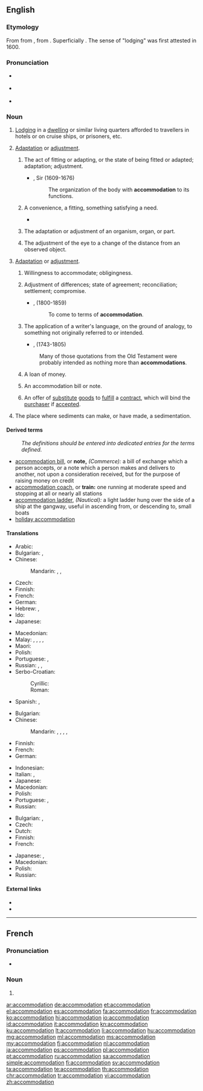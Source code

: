 ==English==
{{wikipedia|dab=accommodation}}
{{Webster 1913}}

===Etymology===
From {{etyl|fr|en}} {{term|accommodation|lang=fr}} from {{etyl|la|en}} {{term/t|la|accommodātiō||adjustment, accommodation, compliance}}, from {{term/t|la|accommodō||adapt, put in order}}. Superficially {{suffix|accommodate|tion}}. The sense of "lodging" was first attested in 1600.

===Pronunciation===
* {{a|UK}} {{IPA|/ə.ˌkɒm.ə.ˈdeɪ.ʃən/}}
* {{a|US}} {{IPA|/ə.ˌkɑm.ə.ˈdeɪ.ʃən/}}
* {{rhymes|eɪʃən}}

===Noun===
{{en-noun|~}}

# {{senseid|en|lodging}} {{label|en|chiefly|British|usually|a mass noun}} [[lodging|Lodging]] in a [[dwelling]] or similar living quarters afforded to travellers in hotels or on cruise ships, or prisoners, etc.
# {{label|en|physical}} [[adaptation|Adaptation]] or [[adjustment]].
## {{label|en|countable|uncountable|followed by ''to''}} The act of fitting or adapting, or the state of being fitted or adapted; adaptation; adjustment.
##* {{rfdate}}, Sir {{w|Matthew Hale (jurist)|Matthew Hale}} (1609-1676)
##*: The organization of the body with '''accommodation''' to its functions.
## {{label|en|countable|uncountable}} A convenience, a fitting, something satisfying a need.
##*{{quote-book|year=1898|author={{w|Winston Churchill (novelist)|Winston Churchill}}
|title={{w|The Celebrity}}|chapter=10
|passage=Mr. Cooke had had a sloop yacht built at Far Harbor, the completion of which had been delayed, and which was but just delivered. […] The Maria had a cabin, which was finished in hard wood and yellow plush, and '''accommodations''' for keeping things cold.}}
## {{label|en|countable|physiology|biology}} The adaptation or adjustment of an organism, organ, or part.
## {{label|en|countable|medical}} The adjustment of the eye to a change of the distance from an observed object.
# {{label|en|personal}} [[adaptation|Adaptation]] or [[adjustment]].
## {{label|en|countable|uncountable}} Willingness to accommodate; obligingness.
## {{label|en|countable|uncountable}} Adjustment of differences; state of agreement; reconciliation; settlement; compromise.
##* {{rfdate}}, {{w|Thomas Babington Macaulay, 1st Baron Macaulay|Thomas Macaulay}} (1800-1859)
##*: To come to terms of '''accommodation'''.
## {{label|en|countable}} The application of a writer's language, on the ground of analogy, to something not originally referred to or intended.
##* {{rfdate}}, {{w|William Paley}} (1743-1805)
##: Many of those quotations from the Old Testament were probably intended as nothing more than '''accommodations'''.
## {{label|en|countable|commerce}} A loan of money.
## {{label|en|countable|commerce}} An accommodation bill or note.
## {{label|en|countable|legal}} An offer of [[substitute]] [[goods]] to [[fulfill]] a [[contract]], which will bind the [[purchaser]] if [[accepted]].
# {{label|en|countable|geology}} The place where sediments can make, or have made, a sedimentation.

====Derived terms====
: ''The definitions should be entered into dedicated entries for the terms defined.''
* [[accommodation bill]], or '''note,''' ''(Commerce):'' a bill of exchange which a person accepts, or a note which a person makes and delivers to another, not upon a consideration received, but for the purpose of raising money on credit
* [[accommodation coach]], or '''train:''' one running at moderate speed and stopping at all or nearly all stations
* [[accommodation ladder]], ''(Nautical):'' a light ladder hung over the side of a ship at the gangway, useful in ascending from, or descending to, small boats
* [[holiday accommodation]]

====Translations====
{{trans-top|lodging}}
* Arabic: {{t|ar|الإقامة|tr=al-eekama|sc=Arab}}
* Bulgarian: {{t+|bg|квартира}}, {{t+|bg|жилище}}
* Chinese:
*: Mandarin: {{t|cmn|住處|sc=Hani}}, {{t+|cmn|住处|tr=zhùchù|sc=Hani}}, {{t+|cmn|膳宿|tr=shànsù|sc=Hani}}
* Czech: {{t|cs|ubytování|n}}
* Finnish: {{t|fi|majoitus}}
* French: {{t+|fr|hébergement}}
* German: {{t+|de|Unterkunft|f}}
* Hebrew: {{t|he|לִינָה|f|tr=liná|sc=Hebr}}, {{t+|he|מְגוּרִים|m-p|tr=megurím}}
* Ido: {{t+|io|lojeyo}}
* Japanese: {{t+|ja|宿泊|tr=しゅくはく, shukuhaku}}
{{trans-mid}}
* Macedonian: {{t|mk|сместување|n|tr=smestúvanje}}
* Malay: {{t|ms|penginapan}}, {{t|ms|pemalaman}}, {{t|ms|permalaman}}, {{t|ms|lojing}}, {{t|ms|akomodasi}}
* Maori: {{t|mi|wharenoho}}
* Polish: {{t|pl|zakwaterowanie|n}}
* Portuguese: {{t+|pt|alojamento|m}}, {{t+|pt|hospedagem|f}}
* Russian: {{t+|ru|жильё|n|tr=žil'jó}}, {{qualifier|military}} {{t+|ru|расквартирование|n|tr=raskvartirovánije}}, {{t+|ru|жилище|n|tr=žilíšče}}
* Serbo-Croatian:
*: Cyrillic: {{t|sh|смјештај|m}}
*: Roman: {{t+|sh|smještaj|m}}
* Spanish: {{t+|es|alojamiento|m}}, {{t+|es|hospedaje|m}}
{{trans-bottom}}

{{trans-top|state of being fitted and adapted}}
* Bulgarian: {{t+|bg|приспособяване}}
* Chinese:
*: Mandarin: {{t|cmn|適應|sc=Hani}}, {{t+|cmn|适应|tr=shìyìng|sc=Hani}}, {{t+|cmn|調節|sc=Hani}}, {{t+|cmn|调节|tr=tiáojié|sc=Hani}}, {{t+|cmn|和解|tr=héjiě|sc=Hani}}
* Finnish: {{t|fi|soveltuminen}}
* French: {{t+|fr|accommodation}}
* German: {{t+|de|Anpassung}}
{{trans-mid}}
* Indonesian: {{t+|id|akomodasi}}
* Italian: {{t|it|sistemazione}}, {{t+|it|alloggio}}
* Japanese: {{t+|ja|設備|tr=setsubi}}
* Macedonian: {{t|mk|прилагодување|n|tr=prilagodúvanje}}
* Polish: {{t+|pl|przystosowanie|n}}
* Portuguese: {{t|pt|acomodamento|m}}, {{t+|pt|acomodação|f}}
* Russian: {{t+|ru|согласование|n|tr=soglasovánije}}
{{trans-bottom}}

{{trans-top|adjustment of the eye}}
* Bulgarian: {{t+|bg|приспособяване}}, {{t+|bg|привикване}}
* Czech: {{t+|cs|akomodace|f}}
* Dutch: {{t+|nl|accommodatie|f}}
* Finnish: {{t|fi|sopeutuminen}}
* French: {{t+|fr|accommodation}}
{{trans-mid}}
* Japanese: {{t+|ja|調節|tr=chōsetsu}}, {{t+|ja|調整|tr=chōsei}}
* Macedonian: {{t|mk|привикнување|n|tr=priviknúvanje}}
* Polish: {{t+|pl|akomodacja|f}}
* Russian: {{t+|ru|аккомодация|f|tr=akkomodácija}}
{{trans-bottom}}

====External links====
* {{R:Webster 1913}}
* {{R:OneLook}}

----

==French==

===Pronunciation===
* {{audio|Fr-accommodation.ogg|audio|lang=fr}}

===Noun===
{{fr-noun|f}}

# {{l/en|accommodation}}

[[ar:accommodation]]
[[de:accommodation]]
[[et:accommodation]]
[[el:accommodation]]
[[es:accommodation]]
[[fa:accommodation]]
[[fr:accommodation]]
[[ko:accommodation]]
[[hi:accommodation]]
[[io:accommodation]]
[[id:accommodation]]
[[it:accommodation]]
[[kn:accommodation]]
[[ku:accommodation]]
[[lt:accommodation]]
[[li:accommodation]]
[[hu:accommodation]]
[[mg:accommodation]]
[[ml:accommodation]]
[[ms:accommodation]]
[[my:accommodation]]
[[fj:accommodation]]
[[nl:accommodation]]
[[ja:accommodation]]
[[ps:accommodation]]
[[pl:accommodation]]
[[pt:accommodation]]
[[ru:accommodation]]
[[sa:accommodation]]
[[simple:accommodation]]
[[fi:accommodation]]
[[sv:accommodation]]
[[ta:accommodation]]
[[te:accommodation]]
[[th:accommodation]]
[[chr:accommodation]]
[[tr:accommodation]]
[[vi:accommodation]]
[[zh:accommodation]]